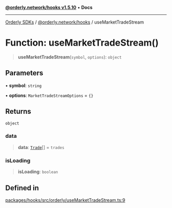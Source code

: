 [**@orderly.network/hooks v1.5.10**](/sdks/tech-doc/@orderly.network/hooks/README) • **Docs**

***

[Orderly SDKs](/sdks/tech-doc/packages) / [@orderly.network/hooks](/sdks/tech-doc/@orderly.network/hooks/README) / useMarketTradeStream

# Function: useMarketTradeStream()

> **useMarketTradeStream**(`symbol`, `options`): `object`

## Parameters

• **symbol**: `string`

• **options**: `MarketTradeStreamOptions` = `{}`

## Returns

`object`

### data

> **data**: [`Trade`](/sdks/tech-doc/@orderly.network/types/namespaces/API/interfaces/Trade)[] = `trades`

### isLoading

> **isLoading**: `boolean`

## Defined in

[packages/hooks/src/orderly/useMarketTradeStream.ts:9](https://github.com/OrderlyNetwork/js-sdk/blob/554ae704783e3b83c40bb234a899e8f02987d9b6/packages/hooks/src/orderly/useMarketTradeStream.ts#L9)
